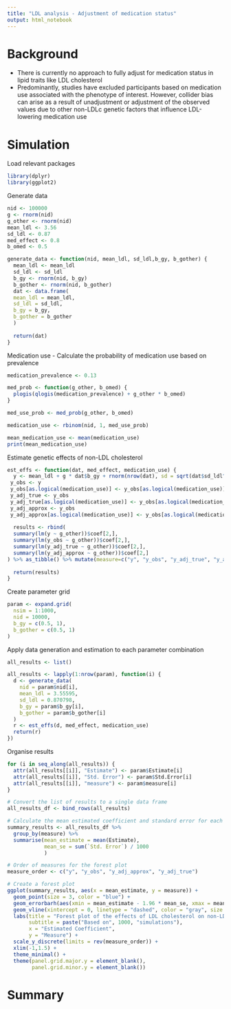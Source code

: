 ```yaml
---
title: "LDL analysis - Adjustment of medication status"
output: html_notebook
---
```


# Background 
- There is currently no approach to fully adjust for medication status in lipid traits like LDL cholesterol 
- Predominantly, studies have excluded participants based on medication use associated with the phenotype of interest. However, collider bias can arise as a result of unadjustment or adjustment of the observed values due to other non-LDLc genetic factors that influence LDL-lowering medication use

# Simulation 
Load relevant packages 
```r
library(dplyr)
library(ggplot2)
```

Generate data 
```r
nid <- 100000
g <- rnorm(nid)
g_other <- rnorm(nid)
mean_ldl <- 3.56
sd_ldl <- 0.87
med_effect <- 0.8
b_omed <- 0.5

generate_data <- function(nid, mean_ldl, sd_ldl,b_gy, b_gother) {
  mean_ldl <- mean_ldl
  sd_ldl <- sd_ldl
  b_gy <- rnorm(nid, b_gy)
  b_gother <- rnorm(nid, b_gother)
  dat <- data.frame(
  mean_ldl = mean_ldl,
  sd_ldl = sd_ldl,
  b_gy = b_gy,
  b_gother = b_gother
  )
  
  return(dat)
}
```

Medication use - Calculate the probability of medication use based on prevalence 
```r
medication_prevalence <- 0.13

med_prob <- function(g_other, b_omed) {
  plogis(qlogis(medication_prevalence) + g_other * b_omed)
}

med_use_prob <- med_prob(g_other, b_omed)

medication_use <- rbinom(nid, 1, med_use_prob)

mean_medication_use <- mean(medication_use)
print(mean_medication_use)
```

Estimate genetic effects of non-LDL cholesterol 
```r
est_effs <- function(dat, med_effect, medication_use) {
  y <- mean_ldl + g * dat$b_gy + rnorm(nrow(dat), sd = sqrt(dat$sd_ldl^2 - dat$b_gy^2))
 y_obs <- y
 y_obs[as.logical(medication_use)] <- y_obs[as.logical(medication_use)] * med_effect
 y_adj_true <- y_obs
 y_adj_true[as.logical(medication_use)] <- y_obs[as.logical(medication_use)] / med_effect
 y_adj_approx <- y_obs
 y_adj_approx[as.logical(medication_use)] <- y_obs[as.logical(medication_use)] + 20
  
  results <- rbind(
  summary(lm(y ~ g_other))$coef[2,],
  summary(lm(y_obs ~ g_other))$coef[2,],
  summary(lm(y_adj_true ~ g_other))$coef[2,],
  summary(lm(y_adj_approx ~ g_other))$coef[2,]
) %>% as_tibble() %>% mutate(measure=c("y", "y_obs", "y_adj_true", "y_adj_approx"))
  
  return(results)
}

```

Create parameter grid 
```r
param <- expand.grid(
  nsim = 1:1000,
  nid = 10000,
  b_gy = c(0.5, 1),
  b_gother = c(0.5, 1)
)
```

Apply data generation and estimation to each parameter combination
```r
all_results <- list()

all_results <- lapply(1:nrow(param), function(i) {
  d <- generate_data(
    nid = param$nid[i],
    mean_ldl = 3.55595,
    sd_ldl = 0.870798,
    b_gy = param$b_gy[i],
    b_gother = param$b_gother[i]
  )
  r <- est_effs(d, med_effect, medication_use)
  return(r)
})
```

Organise results
```r
for (i in seq_along(all_results)) {
  attr(all_results[[i]], "Estimate") <- param$Estimate[i]
  attr(all_results[[i]], "Std. Error") <- param$Std.Error[i]
  attr(all_results[[i]], "measure") <- param$measure[i]
}

# Convert the list of results to a single data frame
all_results_df <- bind_rows(all_results)

# Calculate the mean estimated coefficient and standard error for each measure
summary_results <- all_results_df %>%
  group_by(measure) %>%
  summarise(mean_estimate = mean(Estimate),
            mean_se = sum(`Std. Error`) / 1000
            )

# Order of measures for the forest plot
measure_order <- c("y", "y_obs", "y_adj_approx", "y_adj_true")

# Create a forest plot
ggplot(summary_results, aes(x = mean_estimate, y = measure)) +
  geom_point(size = 3, color = "blue") +
  geom_errorbarh(aes(xmin = mean_estimate - 1.96 * mean_se, xmax = mean_estimate + 1.96 * mean_se), height = 0.2) +
  geom_vline(xintercept = 0, linetype = "dashed", color = "gray", size = 1) +
  labs(title = "Forest plot of the effects of LDL cholesterol on non-LDL cholesterol genotype",
       subtitle = paste("Based on", 1000, "simulations"),
       x = "Estimated Coefficient",
       y = "Measure") +
  scale_y_discrete(limits = rev(measure_order)) +
  xlim(-1,1.5) +
  theme_minimal() +
  theme(panel.grid.major.y = element_blank(),
        panel.grid.minor.y = element_blank())
```
# Summary 
